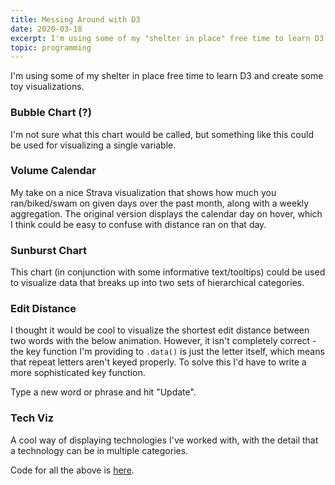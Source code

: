 ```yaml
---
title: Messing Around with D3
date: 2020-03-18
excerpt: I'm using some of my "shelter in place" free time to learn D3 and create some toy visualizations.
topic: programming
---
```



I'm using some of my shelter in place free time to learn D3 and create some toy visualizations.

### Bubble Chart (?)

I'm not sure what this chart would be called, but something like this could be used for visualizing a single variable.

<BubbleChart />

### Volume Calendar

My take on a nice Strava visualization that shows how much you ran/biked/swam on given days over the past month, along with a weekly aggregation.
The original version displays the calendar day on hover, which I think could be easy to confuse with distance ran on that day.

<VolumeCalendar />

### Sunburst Chart

This chart (in conjunction with some informative text/tooltips) could be used to visualize data that breaks up into two sets of hierarchical categories.

<SunburstChart />

### Edit Distance

I thought it would be cool to visualize the shortest edit distance between two words with the below animation.
However, it isn't completely correct - the key function I'm providing to `.data()` is just the letter itself,
which means that repeat letters aren't keyed properly. To solve this I'd have to write a more sophisticated key
function.

Type a new word or phrase and hit "Update".

<EditDistance />

### Tech Viz

A cool way of displaying technologies I've worked with, with the detail that a technology can be in multiple categories.

<TechViz />

Code for all the above is [here](https://github.com/cselig/cselig.github.io/tree/develop/content/blog/d3).
